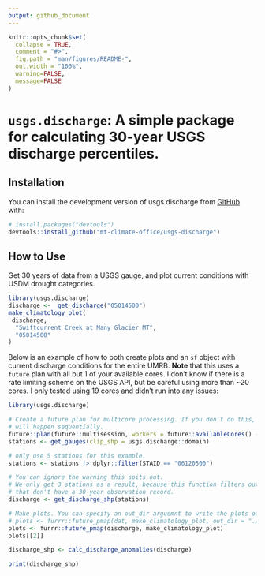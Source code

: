 ```yaml
---
output: github_document
---
```


<!-- README.md is generated from README.Rmd. Please edit that file -->

```r
knitr::opts_chunk$set(
  collapse = TRUE,
  comment = "#>",
  fig.path = "man/figures/README-",
  out.width = "100%",
  warning=FALSE,
  message=FALSE
)
```

# `usgs.discharge`: A simple package for calculating 30-year USGS discharge percentiles.

<!-- badges: start -->
<!-- badges: end -->

## Installation

You can install the development version of usgs.discharge from [GitHub](https://github.com/mt-climate-office/usgs-discharge) with:

``` r
# install.packages("devtools")
devtools::install_github("mt-climate-office/usgs-discharge")
```

## How to Use

Get 30 years of data from a USGS gauge, and plot current conditions with USDM drought categories.
```r
library(usgs.discharge)
discharge <-  get_discharge("05014500")
make_climatology_plot(
 discharge,
  "Swiftcurrent Creek at Many Glacier MT",
  "05014500"
)
```

Below is an example of how to both create plots and an `sf` object with current discharge conditions for the entire UMRB. **Note** that this uses a `future` plan with all but 1 of your available cores. I don't know if there is a rate limiting scheme on the USGS API, but be careful using more than ~20 cores. I only tested using 19 cores and didn't run into any issues:

```r
library(usgs.discharge)

# Create a future plan for multicore processing. If you don't do this, everything
# will happen sequentially.
future::plan(future::multisession, workers = future::availableCores() -1)
stations <- get_gauges(clip_shp = usgs.discharge::domain)

# only use 5 stations for this example.
stations <- stations |> dplyr::filter(STAID == "06120500")

# You can ignore the warning this spits out.
# We only get 3 stations as a result, because this function filters out stations
# that don't have a 30-year observation record.
discharge <- get_discharge_shp(stations)

# Make plots. You can specify an out_dir arguemnt to write the plots out to a folder:
# plots <- furrr::future_pmap(dat, make_climatology_plot, out_dir = "./plots")
plots <- furrr::future_pmap(discharge, make_climatology_plot) 
plots[[2]]

discharge_shp <- calc_discharge_anomalies(discharge)

print(discharge_shp)
```
